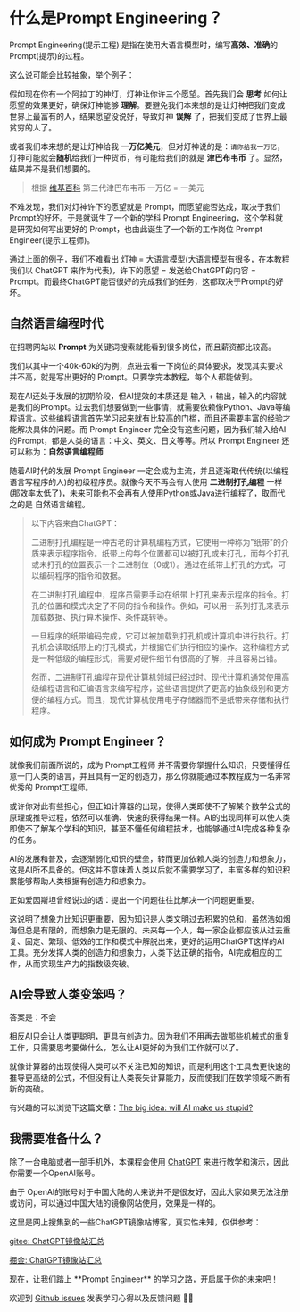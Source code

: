 # 什么是Prompt Engineering？

 
Prompt Engineering(提示工程) 是指在使用大语言模型时，编写**高效、准确**的 Prompt(提示)的过程。

这么说可能会比较抽象，举个例子：

假如现在你有一个阿拉丁的神灯，灯神让你许三个愿望。首先我们会 **思考** 如何让愿望的效果更好，确保灯神能够 **理解**。要避免我们本来想的是让灯神把我们变成世界上最富有的人，结果愿望没说好，导致灯神 **误解** 了，把我们变成了世界上最贫穷的人了。

或者我们本来想的是让灯神给我 **一万亿美元**，但对灯神说的是：`请你给我一万亿`，灯神可能就会**随机**给我们一种货币，有可能给我们的就是 **津巴布韦币** 了。显然，结果并不是我们想要的。

> 根据 [维基百科](https://zh.wikipedia.org/zh-hans/%E6%B4%A5%E5%B7%B4%E5%B8%83%E9%9F%8B%E5%85%83#%E7%AC%AC%E4%B8%89%E4%BB%A3) 第三代津巴布韦币 一万亿 = 一美元

不难发现，我们对灯神许下的愿望就是 Prompt，而愿望能否达成，取决于我们 Prompt的好坏。于是就诞生了一个新的学科 Prompt Engineering，这个学科就是研究如何写出更好的 Prompt，也由此诞生了一个新的工作岗位 Prompt Engineer(提示工程师)。

通过上面的例子，我们不难看出 灯神 = 大语言模型(大语言模型有很多，在本教程我们以 ChatGPT 来作为代表)，许下的愿望 = 发送给ChatGPT的内容 = Prompt。而最终ChatGPT能否很好的完成我们的任务，这都取决于Prompt的好坏。

## 自然语言编程时代

在招聘网站以 **Prompt** 为关键词搜索就能看到很多岗位，而且薪资都比较高。

<Screenshot src={BossImg1} alt="Boss直聘-Prompt工程师相关岗位" />

我们以其中一个40k-60k的为例，点进去看一下岗位的具体要求，发现其实要求并不高，就是写出更好的 Prompt。只要学完本教程，每个人都能做到。

<Screenshot src={BossImg2} alt="Boss直聘-Prompt工程师相关岗位" />

现在AI还处于发展的初期阶段，但AI提效的本质还是 输入 + 输出，输入的内容就是我们的Prompt。过去我们想要做到一些事情，就需要依赖像Python、Java等编程语言。这些编程语言首先学习起来就有比较高的门槛，而且还需要丰富的经验才能解决具体的问题。而 Prompt Engineer 完全没有这些问题，因为我们输入给AI的Prompt，都是人类的语言：中文、英文、日文等等。所以 Prompt Engineer 还可以称为：**自然语言编程师**

随着AI时代的发展 Prompt Engineer 一定会成为主流，并且逐渐取代传统(以编程语言写程序的人)的初级程序员。就像今天不再会有人使用 **二进制打孔编程** 一样(那效率太低了)，未来可能也不会再有人使用Python或Java进行编程了，取而代之的是 自然语言编程。

> 以下内容来自ChatGPT：
> 
> 二进制打孔编程是一种古老的计算机编程方式，它使用一种称为"纸带"的介质来表示程序指令。纸带上的每个位置都可以被打孔或未打孔，而每个打孔或未打孔的位置表示一个二进制位（0或1）。通过在纸带上打孔的方式，可以编码程序的指令和数据。
> 
> 在二进制打孔编程中，程序员需要手动在纸带上打孔来表示程序的指令。打孔的位置和模式决定了不同的指令和操作。例如，可以用一系列打孔来表示加载数据、执行算术操作、条件跳转等。
> 
> 一旦程序的纸带编码完成，它可以被加载到打孔机或计算机中进行执行。打孔机会读取纸带上的打孔模式，并根据它们执行相应的操作。这种编程方式是一种低级的编程形式，需要对硬件细节有很高的了解，并且容易出错。
> 
> 然而，二进制打孔编程在现代计算机领域已经过时。现代计算机通常使用高级编程语言和汇编语言来编写程序，这些语言提供了更高的抽象级别和更方便的编程方式。而且，现代计算机使用电子存储器而不是纸带来存储和执行程序。

## 如何成为 Prompt Engineer？

就像我们前面所说的，成为 Prompt工程师 并不需要你掌握什么知识，只要懂得任意一门人类的语言，并且具有一定的创造力，那么你就能通过本教程成为一名非常优秀的 Prompt工程师。

或许你对此有些担心，但正如计算器的出现，使得人类即使不了解某个数学公式的原理或推导过程，依然可以准确、快速的获得结果一样。AI的出现同样可以使人类即使不了解某个学科的知识，甚至不懂任何编程技术，也能够通过AI完成各种复杂的任务。

AI的发展和普及，会逐渐弱化知识的壁垒，转而更加依赖人类的创造力和想象力，这是AI所不具备的。但这并不意味着人类以后就不需要学习了，丰富多样的知识积累能够帮助人类根据有创造力和想象力。

正如爱因斯坦曾经说过的话：提出一个问题往往比解决一个问题更重要。

这说明了想象力比知识更重要，因为知识是人类文明过去积累的总和，虽然浩如烟海但总是有限的，而想象力是无限的。未来每一个人，每一家企业都应该从过去重复、固定、繁琐、低效的工作和模式中解脱出来，更好的运用ChatGPT这样的AI工具。充分发挥人类的创造力和想象力，人类下达正确的指令，AI完成相应的工作，从而实现生产力的指数级突破。

## AI会导致人类变笨吗？

答案是：不会

相反AI只会让人类更聪明，更具有创造力。因为我们不用再去做那些机械式的重复工作，只需要思考要做什么，怎么让AI更好的为我们工作就可以了。

就像计算器的出现使得人类可以不关注已知的知识，而是利用这个工具去更快速的推导更高级的公式，不但没有让人类丧失计算能力，反而使我们在数学领域不断有新的突破。

有兴趣的可以浏览下这篇文章：[The big idea: will AI make us stupid?](https://www.theguardian.com/books/2023/jun/19/the-big-idea-will-ai-make-us-stupid)

## 我需要准备什么？

除了一台电脑或者一部手机外，本课程会使用 [ChatGPT](https://chat.openai.com) 来进行教学和演示，因此你需要一个OpenAI账号。

由于 OpenAI的账号对于中国大陆的人来说并不是很友好，因此大家如果无法注册或访问，可以通过中国大陆的镜像网站使用，效果是一样的。

这里是网上搜集到的一些ChatGPT镜像站博客，真实性未知，仅供参考：

[gitee: ChatGPT镜像站汇总](https://gitee.com/click33/chatgpt---mirror-station-summary)

[掘金: ChatGPT镜像站汇总](https://juejin.cn/post/7226974035464192055)

<Callout emoji="🎉">
  现在，让我们踏上 **Prompt Engineer** 的学习之路，开启属于你的未来吧！
  
  欢迎到 [Github issues](https://github.com/CarGod/gptpmt/issues/new?title=Feedback%20for%20%E2%80%9C%E4%BB%80%E4%B9%88%E6%98%AFPrompt%20Engineering%EF%BC%9F%E2%80%9D&labels=feedback) 发表学习心得以及反馈问题 👏🏻
</Callout>

